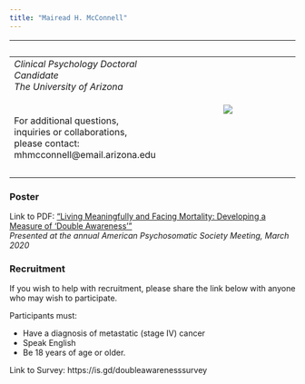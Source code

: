 ```yaml
---
title: "Mairead H. McConnell"
---
```



| &nbsp;   |    &nbsp;     | 
|-----------------------|:--------------------------:|
| _Clinical Psychology Doctoral Candidate_ <br> _The University of Arizona_   <br><br><br> For additional questions, inquiries or collaborations, please contact:  mhmcconnell@email.arizona.edu   |  ![](/MaireadMcConnell_headshot.jpg){} | 
| &nbsp;   |    &nbsp;   |


### Poster
Link to PDF: ["Living Meaningfully and Facing Mortality: Developing a Measure of 'Double Awareness'"](/McConnell_APS_2020_Poster.pdf)<br> 
_Presented at the annual American Psychosomatic Society Meeting, March 2020_


### Recruitment
If you wish to help with recruitment, please share the link below with anyone who may wish to participate. 

Participants must: 
<ul><li>Have a diagnosis of metastatic (stage IV) cancer</li> 
<li>Speak English</li>
<li>Be 18 years of age or older.</li></ul>
 
Link to Survey: https://is.gd/doubleawarenesssurvey

